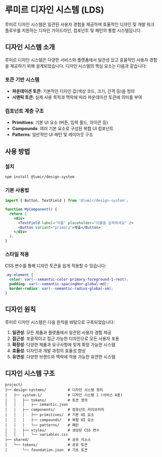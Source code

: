 
<Meta title="Concepts/개요" />

# 루미르 디자인 시스템 (LDS)

루미르 디자인 시스템은 일관된 사용자 경험을 제공하며 효율적인 디자인 및 개발 워크플로우를 지원하는 디자인 가이드라인, 컴포넌트 및 패턴의 통합 시스템입니다.

## 디자인 시스템 소개

루미르 디자인 시스템은 다양한 서비스와 플랫폼에서 일관성 있고 효율적인 사용자 경험을 제공하기 위해 설계되었습니다. 
디자인 시스템의 핵심 요소는 다음과 같습니다:

### 토큰 기반 시스템

- **파운데이션 토큰**: 기본적인 디자인 값(색상 코드, 크기, 간격 등)을 정의
- **시맨틱 토큰**: 실제 사용 목적과 맥락에 따라 파운데이션 토큰에 의미를 부여

### 컴포넌트 계층 구조

- **Primitives**: 기본 UI 요소 (버튼, 입력 필드, 아이콘 등)
- **Compounds**: 여러 기본 요소로 구성된 복합 UI 컴포넌트
- **Patterns**: 일반적인 UI 패턴 및 레이아웃 구조

## 사용 방법

### 설치

```bash
npm install @lumir/design-system
```

### 기본 사용법

```jsx
import { Button, TextField } from '@lumir/design-system';

function MyComponent() {
  return (
    <div>
      <TextField label="이름" placeholder="이름을 입력하세요" />
      <Button variant="primary">제출</Button>
    </div>
  );
}
```

### 스타일 적용

CSS 변수를 통해 디자인 토큰을 쉽게 적용할 수 있습니다:

```css
.my-element {
  color: var(--semantic-color-primary-foreground-1-rest);
  padding: var(--semantic-spacingHor-global-md);
  border-radius: var(--semantic-radius-global-sm);
}
```

## 디자인 원칙

루미르 디자인 시스템은 다음 원칙을 바탕으로 구축되었습니다:

1. **일관성**: 모든 제품과 플랫폼에서 일관된 사용자 경험 제공
2. **접근성**: 포괄적이고 접근 가능한 디자인으로 모든 사용자 포용
3. **확장성**: 다양한 제품과 요구사항에 맞게 확장 가능한 시스템
4. **효율성**: 디자인과 개발 과정의 효율성 향상
5. **유연성**: 다양한 브랜드와 맥락에 적용 가능한 유연한 시스템

## 디자인 시스템 구조

```
project/
├── design-systems/          # 디자인 시스템 정의
│   ├── system-1/            # 디자인 시스템 1 (서비스 A용)
│   │   ├── tokens/          # 토큰 정의
│   │   │   ├── semantic.json
│   │   ├── components/      # 컴포넌트 라이브러리
│   │   │   ├── primitives/  # 기본 UI 요소
│   │   │   ├── compounds/   # 복합 UI 요소
│   │   │   └── patterns/    # 패턴
│   │   ├── styles/          # 생성된 CSS 변수
│   │   │   └── variables.css
├── shared/                  # 공유 리소스
│   └── tokens/              # 공유 토큰
│       └── foundation.json  # 기초 토큰
``` 